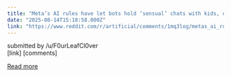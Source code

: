 ```yaml
---
title: "Meta’s AI rules have let bots hold ‘sensual’ chats with kids, offer false medical info"
date: "2025-08-14T15:18:58.000Z"
link: "https://www.reddit.com/r/artificial/comments/1mq3log/metas_ai_rules_have_let_bots_hold_sensual_chats/"
---
```


submitted by    /u/F0urLeafCl0ver  
 [link]   [comments]

[Read more](https://www.reddit.com/r/artificial/comments/1mq3log/metas_ai_rules_have_let_bots_hold_sensual_chats/)
